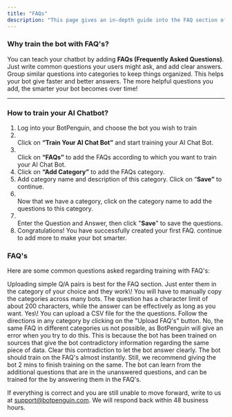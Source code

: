 ```yaml
---
title: "FAQs"
description: "This page gives an in-depth guide into the FAQ section of "Training your AI Bot""
---
```


### **Why train the bot with FAQ's?**

You can teach your chatbot by adding **FAQs (Frequently Asked Questions)**. Just write common questions your users might ask, and add clear answers. Group similar questions into categories to keep things organized. This helps your bot give faster and better answers. The more helpful questions you add, the smarter your bot becomes over time\!

---

### **How to train your AI Chatbot?**

1. Log into your BotPenguin, and choose the bot you wish to train
2. \
   Click on **“Train Your AI Chat Bot”** and start training your AI Chat Bot.
3. \
   Click on **“FAQs”** to add the FAQs according to which you want to train your AI Chat Bot.
4. Click on **“Add Category”** to add the FAQs category.
5. Add category name and description of this category. Click on “**Save”** to continue.
6. \
   Now that we have a category, click on the category name to add the questions to this category.
7. \
   Enter the Question and Answer, then click "**Save**" to save the questions.
8. Congratulations\! You have successfully created your first FAQ. continue to add more to make your bot smarter.

### **FAQ's**

Here are some common questions asked regarding training with FAQ's:

<AccordionGroup>
  <Accordion title="Where should I upload simple Q&A pairs?">
    Uploading simple Q/A pairs is best for the FAQ section. Just enter them in the category of your choice and they work\!
  </Accordion>
  <Accordion title="Can I duplicate the FAQ categories across different bots, or do I need to recreate them manually?">
    You will have to manually copy the categories across many bots.
  </Accordion>
  <Accordion title="Is there a character limit on FAQs?">
    The question has a character limit of about 200 characters, while the answer can be effectively as long as you want.
  </Accordion>
  <Accordion title="Are there other ways to upload FAQs?">
    Yes\! You can upload a CSV file for the the questions. Follow the directions in any category by clicking on the "Upload FAQ's" button.
  </Accordion>
  <Accordion title="Can I upload duplicate FAQ in multiple categories?">
    No, the same FAQ in different categories us not possible, as BotPenguin will give an error when you try to do this.
  </Accordion>
  <Accordion title="Why is the bot saying contradictory information?">
    This is because the bot has been trained on sources that give the bot contradictory information regarding the same piece of data. Clear this contradiction to let the bot answer clearly.
  </Accordion>
  <Accordion title="How long does it take for the bot to train on FAQs?">
    The bot should train on the FAQ's almost instantly. Still, we recommend giving the bot 2 mins to finish training on the same.
  </Accordion>
  <Accordion title="Does the bot learn from actual conversation in addition to FAQs?">
    The bot can learn from the additional questions that are in the unanswered questions, and can be trained for the by answering them in the FAQ's.
  </Accordion>
</AccordionGroup>


If everything is correct and you are still unable to move forward, write to us at [support@botpenguin.com](mailto:support@botpenguin.com). We will respond back within 48 business hours.